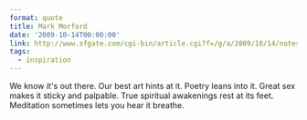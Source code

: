 ```yaml
---
format: quote
title: Mark Morford
date: '2009-10-14T00:00:00'
link: http://www.sfgate.com/cgi-bin/article.cgi?f=/g/a/2009/10/14/notes101409.DTL&feed=rss.mmorford
tags:
  - inspiration
---
```




We know it's out there. Our best art hints at it. Poetry leans into it. Great sex makes it sticky and palpable. True spiritual awakenings rest at its feet. Meditation sometimes lets you hear it breathe.